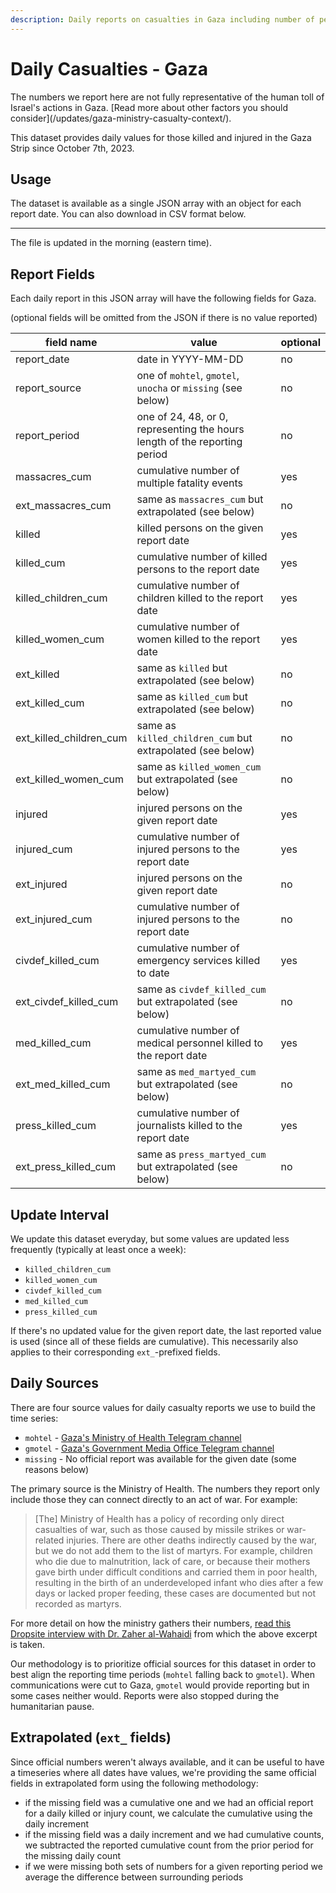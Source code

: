 ```yaml
---
description: Daily reports on casualties in Gaza including number of people killed, injured, and number of events leading to multiple deaths. Also has breakdown by women, children and if medical personnel, first responder, or press. Useful applications include time series, trend analysis, timelines.
---
```


# Daily Casualties - Gaza


<DocWarningBubble>
  The numbers we report here are not fully representative of the human toll of
  Israel's actions in Gaza. [Read more about other factors you should
  consider](/updates/gaza-ministry-casualty-context/).
</DocWarningBubble>

This dataset provides daily values for those killed and injured in the Gaza Strip since October 7th, 2023.


<DailyReportStatsLabel area="gaza" />

## Usage

The dataset is available as a single JSON array with an object for each report date. You can also download in CSV format below.


<JSONFileLinks resource="CasualtiesDaily_V2" />

---

The file is updated in the morning (eastern time).

## Report Fields

Each daily report in this JSON array will have the following fields for Gaza.

(optional fields will be omitted from the JSON if there is no value reported)

| field name              | value                                                                      | optional |
| ----------------------- | -------------------------------------------------------------------------- | -------- |
| report_date             | date in YYYY-MM-DD                                                         | no       |
| report_source           | one of `mohtel`, `gmotel`, `unocha` or `missing` (see below)               | no       |
| report_period           | one of 24, 48, or 0, representing the hours length of the reporting period | no       |
| massacres_cum           | cumulative number of multiple fatality events                              | yes      |
| ext_massacres_cum       | same as `massacres_cum` but extrapolated (see below)                       | no       |
| killed                  | killed persons on the given report date                                    | yes      |
| killed_cum              | cumulative number of killed persons to the report date                     | yes      |
| killed_children_cum     | cumulative number of children killed to the report date                    | yes      |
| killed_women_cum        | cumulative number of women killed to the report date                       | yes      |
| ext_killed              | same as `killed` but extrapolated (see below)                              | no       |
| ext_killed_cum          | same as `killed_cum` but extrapolated (see below)                          | no       |
| ext_killed_children_cum | same as `killed_children_cum` but extrapolated (see below)                 | no       |
| ext_killed_women_cum    | same as `killed_women_cum` but extrapolated (see below)                    | no       |
| injured                 | injured persons on the given report date                                   | yes      |
| injured_cum             | cumulative number of injured persons to the report date                    | yes      |
| ext_injured             | injured persons on the given report date                                   | no       |
| ext_injured_cum         | cumulative number of injured persons to the report date                    | no       |
| civdef_killed_cum       | cumulative number of emergency services killed to date                     | yes      |
| ext_civdef_killed_cum   | same as `civdef_killed_cum` but extrapolated (see below)                   | no       |
| med_killed_cum          | cumulative number of medical personnel killed to the report date           | yes      |
| ext_med_killed_cum      | same as `med_martyed_cum` but extrapolated (see below)                     | no       |
| press_killed_cum        | cumulative number of journalists killed to the report date                 | yes      |
| ext_press_killed_cum    | same as `press_martyed_cum` but extrapolated (see below)                   | no       |

## Update Interval

We update this dataset everyday, but some values are updated less frequently (typically at least once a week):

- `killed_children_cum`
- `killed_women_cum`
- `civdef_killed_cum`
- `med_killed_cum`
- `press_killed_cum`

If there's no updated value for the given report date, the last reported value is used (since all of these fields are cumulative). This necessarily also applies to their corresponding `ext_`-prefixed fields.

## Daily Sources

There are four source values for daily casualty reports we use to build the time series:

- `mohtel` - [Gaza's Ministry of Health Telegram channel](https://t.me/s/MOHMediaGaza)
- `gmotel` - [Gaza's Government Media Office Telegram channel](https://t.me/s/mediagovps)
- `missing` - No official report was available for the given date (some reasons below)

The primary source is the Ministry of Health. The numbers they report only include those they can connect directly to an act of war. For example:

> [The] Ministry of Health has a policy of recording only direct casualties of war, such as those caused by missile strikes or war-related injuries. There are other deaths indirectly caused by the war, but we do not add them to the list of martyrs. For example, children who die due to malnutrition, lack of care, or because their mothers gave birth under difficult conditions and carried them in poor health, resulting in the birth of an underdeveloped infant who dies after a few days or lacked proper feeding, these cases are documented but not recorded as martyrs.

For more detail on how the ministry gathers their numbers, [read this Dropsite interview with Dr. Zaher al-Wahaidi](https://www.dropsitenews.com/p/how-gaza-health-ministry-counts-dead) from which the above excerpt is taken.

Our methodology is to prioritize official sources for this dataset in order to best align the reporting time periods (`mohtel` falling back to `gmotel`). When communications were cut to Gaza, `gmotel` would provide reporting but in some cases neither would. Reports were also stopped during the humanitarian pause.

## Extrapolated (`ext_` fields)

Since official numbers weren't always available, and it can be useful to have a timeseries where all dates have values, we're providing the same official fields in extrapolated form using the following methodology:

- if the missing field was a cumulative one and we had an official report for a daily killed or injury count, we calculate the cumulative using the daily increment
- if the missing field was a daily increment and we had cumulative counts, we subtracted the reported cumulative count from the prior period for the missing daily count
- if we were missing both sets of numbers for a given reporting period we average the difference between surrounding periods
